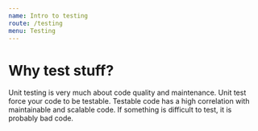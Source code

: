 ```yaml
---
name: Intro to testing
route: /testing
menu: Testing
---
```


# Why test stuff?

Unit testing is very much about code quality and maintenance. Unit test force your code to be testable. Testable code has a high correlation with maintainable and scalable code. If something is difficult to test, it is probably bad code. 